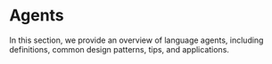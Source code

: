 # Agents

In this section, we provide an overview of language agents, including definitions, common design patterns, tips, and applications. 